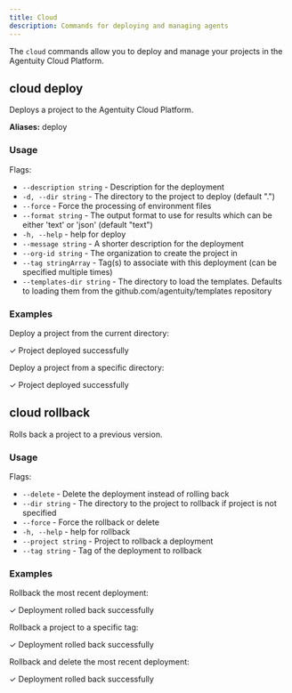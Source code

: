```yaml
---
title: Cloud
description: Commands for deploying and managing agents
---
```


The `cloud` commands allow you to deploy and manage your projects in the Agentuity Cloud Platform.

## cloud deploy

Deploys a project to the Agentuity Cloud Platform.

**Aliases:** deploy

### Usage

<CLICommand command="agentuity cloud deploy" />

Flags:
- `--description string` - Description for the deployment
- `-d, --dir string` - The directory to the project to deploy (default ".")
- `--force` - Force the processing of environment files
- `--format string` - The output format to use for results which can be either 'text' or 'json' (default "text")
- `-h, --help` - help for deploy
- `--message string` - A shorter description for the deployment
- `--org-id string` - The organization to create the project in
- `--tag stringArray` - Tag(s) to associate with this deployment (can be specified multiple times)
- `--templates-dir string` - The directory to load the templates. Defaults to loading them from the github.com/agentuity/templates repository

### Examples

Deploy a project from the current directory:

<CLICommand command="agentuity cloud deploy">
✓ Project deployed successfully
</CLICommand>

Deploy a project from a specific directory:

<CLICommand command="agentuity cloud deploy --dir ~/projects/my-project">
✓ Project deployed successfully
</CLICommand>

## cloud rollback

Rolls back a project to a previous version.

### Usage

<CLICommand command="agentuity cloud rollback" />

Flags:
- `--delete` - Delete the deployment instead of rolling back
- `--dir string` - The directory to the project to rollback if project is not specified
- `--force` - Force the rollback or delete
- `-h, --help` - help for rollback
- `--project string` - Project to rollback a deployment
- `--tag string` - Tag of the deployment to rollback

### Examples

Rollback the most recent deployment:

<CLICommand command="agentuity cloud rollback">
✓ Deployment rolled back successfully
</CLICommand>

Rollback a project to a specific tag:

<CLICommand command="agentuity cloud rollback --tag my-tag">
✓ Deployment rolled back successfully
</CLICommand>

Rollback and delete the most recent deployment:

<CLICommand command="agentuity cloud rollback --delete">
✓ Deployment rolled back successfully
</CLICommand>
